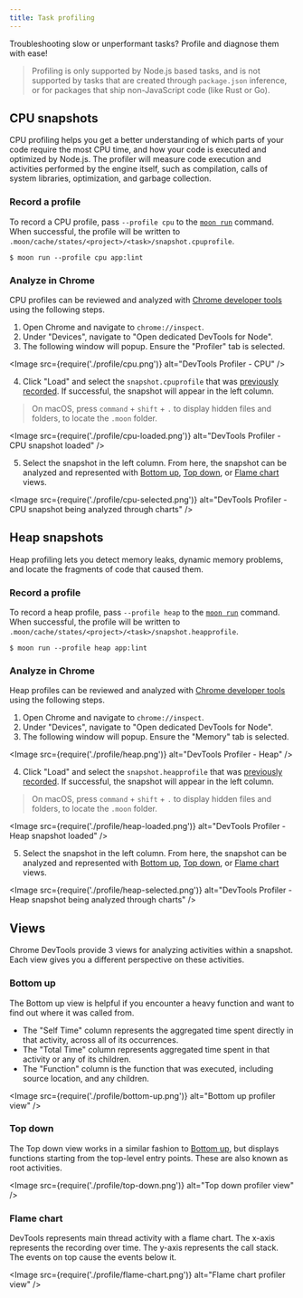 ```yaml
---
title: Task profiling
---
```



<VersionLabel header version="0.5" />

Troubleshooting slow or unperformant tasks? Profile and diagnose them with ease!

> Profiling is only supported by Node.js based tasks, and is not supported by tasks that are created
> through `package.json` inference, or for packages that ship non-JavaScript code (like Rust or Go).

## CPU snapshots

CPU profiling helps you get a better understanding of which parts of your code require the most CPU
time, and how your code is executed and optimized by Node.js. The profiler will measure code
execution and activities performed by the engine itself, such as compilation, calls of system
libraries, optimization, and garbage collection.

### Record a profile

To record a CPU profile, pass `--profile cpu` to the [`moon run`](../commands/run) command. When
successful, the profile will be written to
`.moon/cache/states/<project>/<task>/snapshot.cpuprofile`.

```shell
$ moon run --profile cpu app:lint
```

### Analyze in Chrome

CPU profiles can be reviewed and analyzed with
[Chrome developer tools](https://developer.chrome.com/docs/devtools/) using the following steps.

1. Open Chrome and navigate to `chrome://inspect`.
2. Under "Devices", navigate to "Open dedicated DevTools for Node".
3. The following window will popup. Ensure the "Profiler" tab is selected.

<Image src={require('./profile/cpu.png')} alt="DevTools Profiler - CPU" />

4. Click "Load" and select the `snapshot.cpuprofile` that was
   [previously recorded](#record-a-profile). If successful, the snapshot will appear in the left
   column.

> On macOS, press `command` + `shift` + `.` to display hidden files and folders, to locate the
> `.moon` folder.

<Image src={require('./profile/cpu-loaded.png')} alt="DevTools Profiler - CPU snapshot loaded" />

5. Select the snapshot in the left column. From here, the snapshot can be analyzed and represented
   with [Bottom up](#bottom-up), [Top down](#top-down), or [Flame chart](#flame-chart) views.

<Image
  src={require('./profile/cpu-selected.png')}
  alt="DevTools Profiler - CPU snapshot being analyzed through charts"
/>

## Heap snapshots

Heap profiling lets you detect memory leaks, dynamic memory problems, and locate the fragments of
code that caused them.

### Record a profile

To record a heap profile, pass `--profile heap` to the [`moon run`](../commands/run) command. When
successful, the profile will be written to
`.moon/cache/states/<project>/<task>/snapshot.heapprofile`.

```shell
$ moon run --profile heap app:lint
```

### Analyze in Chrome

Heap profiles can be reviewed and analyzed with
[Chrome developer tools](https://developer.chrome.com/docs/devtools/) using the following steps.

1. Open Chrome and navigate to `chrome://inspect`.
2. Under "Devices", navigate to "Open dedicated DevTools for Node".
3. The following window will popup. Ensure the "Memory" tab is selected.

<Image src={require('./profile/heap.png')} alt="DevTools Profiler - Heap" />

4. Click "Load" and select the `snapshot.heapprofile` that was
   [previously recorded](#record-a-profile-1). If successful, the snapshot will appear in the left
   column.

> On macOS, press `command` + `shift` + `.` to display hidden files and folders, to locate the
> `.moon` folder.

<Image src={require('./profile/heap-loaded.png')} alt="DevTools Profiler - Heap snapshot loaded" />

5. Select the snapshot in the left column. From here, the snapshot can be analyzed and represented
   with [Bottom up](#bottom-up), [Top down](#top-down), or [Flame chart](#flame-chart) views.

<Image
  src={require('./profile/heap-selected.png')}
  alt="DevTools Profiler - Heap snapshot being analyzed through charts"
/>

## Views

Chrome DevTools provide 3 views for analyzing activities within a snapshot. Each view gives you a
different perspective on these activities.

### Bottom up

The Bottom up view is helpful if you encounter a heavy function and want to find out where it was
called from.

- The "Self Time" column represents the aggregated time spent directly in that activity, across all
  of its occurrences.
- The "Total Time" column represents aggregated time spent in that activity or any of its children.
- The "Function" column is the function that was executed, including source location, and any
  children.

<Image src={require('./profile/bottom-up.png')} alt="Bottom up profiler view" />

### Top down

The Top down view works in a similar fashion to [Bottom up](#bottom-up), but displays functions
starting from the top-level entry points. These are also known as root activities.

<Image src={require('./profile/top-down.png')} alt="Top down profiler view" />

### Flame chart

DevTools represents main thread activity with a flame chart. The x-axis represents the recording
over time. The y-axis represents the call stack. The events on top cause the events below it.

<Image src={require('./profile/flame-chart.png')} alt="Flame chart profiler view" />
